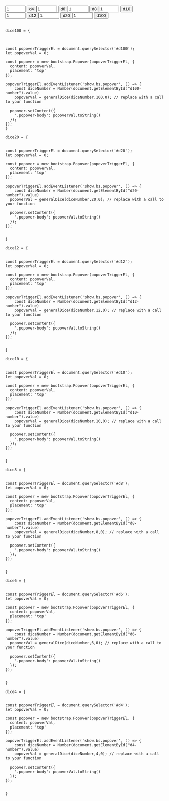 
```{=html}


<script src="https://cdn.jsdelivr.net/npm/bootstrap@5.2.3/dist/js/bootstrap.bundle.min.js" integrity="sha384-kenU1KFdBIe4zVF0s0G1M5b4hcpxyD9F7jL+jjXkk+Q2h455rYXK/7HAuoJl+0I4" crossorigin="anonymous"></script>

<br>

<div class="grid dice-buttons justify-content-center" style="--bs-columns:14;">

    <div class="g-col-md-1">
        <div class="input-group">  
            <input autocomplete="off" class="form-control rounded-start dice-number" type="number" value=1 min=1 style="width:4rem;" id="d4-number">  
            <button type="button" class="btn btn-primary rounded-end" data-bs-toggle="popover" id="d4">
                d4
            </button>
        </div>
    </div>


    <div class="g-col-md-1">
    <div class="input-group ">  
        <input autocomplete="off" class="form-control rounded-start" type="number" value=1 min=1 style="width:4rem;" id="d6-number">  
        <button type="button" class="btn btn-primary rounded-end" data-bs-toggle="popover" data-bs-placement="top" id="d6" data-bs-content="Top popover">
            d6
        </button>
    </div>
    </div>

    <div class="g-col-md-1">
    <div class="input-group ">  
        <input autocomplete="off" class="form-control rounded-start" type="number" value=1 min=1 style="width:4rem;" id="d8-number">  
        <button type="button" class="btn btn-primary rounded-end" data-bs-toggle="popover" data-bs-placement="top" id="d8">
            d8
        </button>
    </div>
    </div>

    <div class="g-col-md-1">
    <div class="input-group ">  
        <input autocomplete="off" class="form-control rounded-start" type="number" value=1 min=1 style="width:4rem;" id="d10-number">  
        <button type="button" class="btn btn-primary rounded-end" data-bs-toggle="popover" data-bs-placement="top" id="d10">
        d10
        </button>
    </div>
    </div>

    <div class="g-col-md-1">
    <div class="input-group ">  
        <input autocomplete="off" class="form-control rounded-start" type="number" value=1 min=1 style="width:4rem;" id="d12-number">  
        <button type="button" class="btn btn-primary rounded-end" data-bs-toggle="popover" data-bs-placement="top" id="d12">
            d12
        </button>  
    </div>
    </div>

    <div class="g-col-md-1">
    <div class="input-group ">  
        <input autocomplete="off" class="form-control rounded-start" type="number" value=1 min=1 style="width:4rem;" id="d20-number">  
        <button type="button" class="btn btn-primary rounded-end" data-bs-toggle="popover" data-bs-placement="top" id="d20">
            d20
        </button>  
    </div>
    </div>

    <div class="g-col-md-1">
    <div class="input-group ">  
        <input autocomplete="off" class="form-control rounded-start" type="number" value=1 min=1 style="width:4rem;" id="d100-number">  
        <button type="button" class="btn btn-primary rounded-end" data-bs-toggle="popover" id="d100">
            d100
        </button>  
    </div>
    </div>

</div>

<style>
    .dice-buttons {
        display: flex;
        flex-direction: row;
        justify-content: flex-start;
        align-items: left;
        flex-wrap: wrap;
        font-size:2 rem;
    }

    .dice-input{
        display: inline-block;
        border: 1px dotted #bbb;
        border-radius: .4rem 0 0 0.4rem;
        padding: 0;
        font-size:1.3 rem;
        text-align: center;
    }  
    .popover-content {
        font-size: 2 rem; 
    }
</style>

<br>

```


```ojs


dice100 = {



const popoverTriggerEl = document.querySelector('#d100');
let popoverVal = 0;

const popover = new bootstrap.Popover(popoverTriggerEl, {
  content: popoverVal,
  placement: 'top'
});

popoverTriggerEl.addEventListener('show.bs.popover', () => {
    const diceNumber = Number(document.getElementById("d100-number").value)
    popoverVal = generalDice(diceNumber,100,0); // replace with a call to your function

  popover.setContent({
    '.popover-body': popoverVal.toString()
  });
});
}

dice20 = {


const popoverTriggerEl = document.querySelector('#d20');
let popoverVal = 0;

const popover = new bootstrap.Popover(popoverTriggerEl, {
  content: popoverVal,
  placement: 'top'
});

popoverTriggerEl.addEventListener('show.bs.popover', () => {
    const diceNumber = Number(document.getElementById("d20-number").value)
  popoverVal = generalDice(diceNumber,20,0); // replace with a call to your function

  popover.setContent({
    '.popover-body': popoverVal.toString()
  });
});


}

dice12 = {


const popoverTriggerEl = document.querySelector('#d12');
let popoverVal = 0;

const popover = new bootstrap.Popover(popoverTriggerEl, {
  content: popoverVal,
  placement: 'top'
});

popoverTriggerEl.addEventListener('show.bs.popover', () => {
    const diceNumber = Number(document.getElementById("d12-number").value) 
    popoverVal = generalDice(diceNumber,12,0); // replace with a call to your function

  popover.setContent({
    '.popover-body': popoverVal.toString()
  });
});


}

dice10 = {


const popoverTriggerEl = document.querySelector('#d10');
let popoverVal = 0;

const popover = new bootstrap.Popover(popoverTriggerEl, {
  content: popoverVal,
  placement: 'top'
});

popoverTriggerEl.addEventListener('show.bs.popover', () => {
    const diceNumber = Number(document.getElementById("d10-number").value)
    popoverVal = generalDice(diceNumber,10,0); // replace with a call to your function

  popover.setContent({
    '.popover-body': popoverVal.toString()
  });
});


}

dice8 = {


const popoverTriggerEl = document.querySelector('#d8');
let popoverVal = 0;

const popover = new bootstrap.Popover(popoverTriggerEl, {
  content: popoverVal,
  placement: 'top'
});

popoverTriggerEl.addEventListener('show.bs.popover', () => {
    const diceNumber = Number(document.getElementById("d8-number").value)
    popoverVal = generalDice(diceNumber,8,0); // replace with a call to your function

  popover.setContent({
    '.popover-body': popoverVal.toString()
  });
});


}

dice6 = {


const popoverTriggerEl = document.querySelector('#d6');
let popoverVal = 0;

const popover = new bootstrap.Popover(popoverTriggerEl, {
  content: popoverVal,
  placement: 'top'
});

popoverTriggerEl.addEventListener('show.bs.popover', () => {
    const diceNumber = Number(document.getElementById("d6-number").value)
  popoverVal = generalDice(diceNumber,6,0); // replace with a call to your function

  popover.setContent({
    '.popover-body': popoverVal.toString()
  });
});


}

dice4 = {


const popoverTriggerEl = document.querySelector('#d4');
let popoverVal = 0;

const popover = new bootstrap.Popover(popoverTriggerEl, {
  content: popoverVal,
  placement: 'top'
});

popoverTriggerEl.addEventListener('show.bs.popover', () => {
    const diceNumber = Number(document.getElementById("d4-number").value)
    popoverVal = generalDice(diceNumber,4,0); // replace with a call to your function

  popover.setContent({
    '.popover-body': popoverVal.toString()
  });
});


}
```